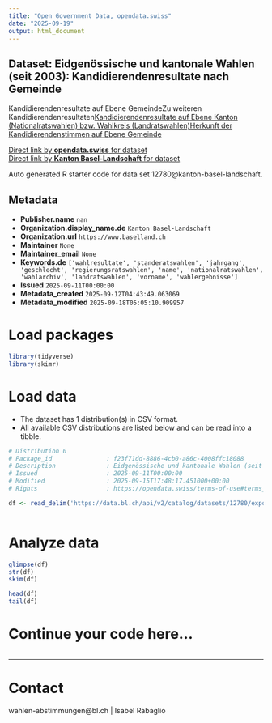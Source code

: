```yaml
---
title: "Open Government Data, opendata.swiss"
date: "2025-09-19"
output: html_document
---
```


## Dataset: Eidgenössische und kantonale Wahlen (seit 2003): Kandidierendenresultate nach Gemeinde

Kandidierendenresultate auf Ebene GemeindeZu weiteren Kandidierendenresultaten[Kandidierendenresultate auf Ebene Kanton (Nationalratswahlen) bzw. Wahlkreis (Landratswahlen)](https://data.bl.ch/explore/dataset/12770)[Herkunft der Kandidierendenstimmen auf Ebene Gemeinde](https://data.bl.ch/explore/dataset/12790)

[Direct link by **opendata.swiss** for dataset](https://opendata.swiss/de/dataset/eidgenossische-und-kantonale-wahlen-seit-2003-kandidierendenresultate-nach-gemeinde)<br>
[Direct link by **Kanton Basel-Landschaft** for dataset](https://data.bl.ch/explore/dataset/12780/)

Auto generated R starter code for data set 12780@kanton-basel-landschaft.

## Metadata

- **Publisher.name** `nan`
- **Organization.display_name.de** `Kanton Basel-Landschaft`
- **Organization.url** `https://www.baselland.ch`
- **Maintainer** `None`
- **Maintainer_email** `None`
- **Keywords.de** `['wahlresultate', 'standeratswahlen', 'jahrgang', 'geschlecht', 'regierungsratswahlen', 'name', 'nationalratswahlen', 'wahlarchiv', 'landratswahlen', 'vorname', 'wahlergebnisse']`
- **Issued** `2025-09-11T00:00:00`
- **Metadata_created** `2025-09-12T04:43:49.063069`
- **Metadata_modified** `2025-09-18T05:05:10.909957`


# Load packages

```r

library(tidyverse)
library(skimr)

```

# Load data

-   The dataset has 1 distribution(s) in CSV format.
-   All available CSV distributions are listed below and can be read into a tibble.

```r

# Distribution 0
# Package_id               : f23f71dd-8886-4cb0-a86c-4008ffc18088
# Description              : Eidgenössische und kantonale Wahlen (seit 2003): Kandidierendenresultate nach Gemeinde (csv)
# Issued                   : 2025-09-11T00:00:00
# Modified                 : 2025-09-15T17:48:17.451000+00:00
# Rights                   : https://opendata.swiss/terms-of-use#terms_by

df <- read_delim('https://data.bl.ch/api/v2/catalog/datasets/12780/exports/csv?use_labels=true')



```

# Analyze data

```r

glimpse(df)
str(df)
skim(df)

head(df)
tail(df)

```

# Continue your code here...

```r

```

------------------------------------------------------------------------

# Contact

wahlen-abstimmungen@bl.ch | Isabel Rabaglio
